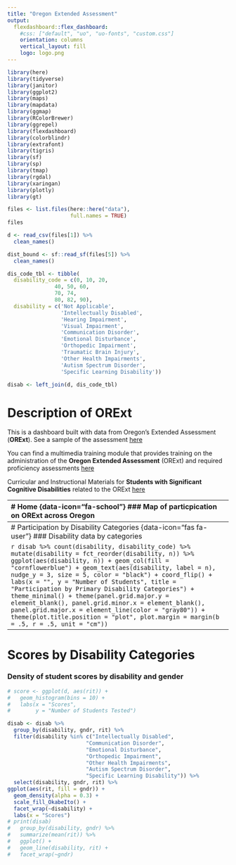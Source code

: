 ```yaml
---
title: "Oregon Extended Assessment"
output: 
  flexdashboard::flex_dashboard:
    #css: ["default", "uo", "uo-fonts", "custom.css"]
    orientation: columns
    vertical_layout: fill
    logo: logo.png
---
```


```r
library(here)
library(tidyverse)
library(janitor)
library(ggplot2)
library(maps)
library(mapdata)
library(ggmap)
library(RColorBrewer)
library(ggrepel)
library(flexdashboard)
library(colorblindr)
library(extrafont)
library(tigris)
library(sf)
library(sp)
library(tmap)
library(rgdal)
library(xaringan)
library(plotly)
library(gt)
```

```r
files <- list.files(here::here("data"),
                    full.names = TRUE)
files

d <- read_csv(files[1]) %>%
  clean_names()

dist_bound <- sf::read_sf(files[5]) %>%
  clean_names()

dis_code_tbl <- tibble(
  disability_code = c(0, 10, 20,
               40, 50, 60,
               70, 74,
               80, 82, 90),
  disability = c('Not Applicable',
                 'Intellectually Disabled',
                 'Hearing Impairment',
                 'Visual Impairment',
                 'Communication Disorder',
                 'Emotional Disturbance',
                 'Orthopedic Impairment',
                 'Traumatic Brain Injury',
                 'Other Health Impairments',
                 'Autism Spectrum Disorder',
                 'Specific Learning Disability'))

disab <- left_join(d, dis_code_tbl)
```

Description of ORExt {.sidebar}
=====================

This is a dashboard built with data from Oregon's Extended Assessment (**ORExt**). See a sample of the assessment [here](https://orext-practicetests.brtprojects.org)

You can find a multimedia training module that provides training on the administration of the **Oregon Extended Assessment** (ORExt) and required proficiency assessments [here](https://or.k12test.com)  

Curricular and Instructional Materials for **Students with Significant Cognitive Disabilities** related to the ORExt [here](https://lms.brtprojects.org/)  

-----------------------------------------------------------------------
# Home {data-icon="fa-school"}
### Map of particpication on ORExt across Oregon

```r

theme_map <- function(...) {
  theme_minimal() +
  theme(
    text = element_text(
      family = "Ubuntu",
      color = "#22211d"),
    axis.line = element_blank(),
    axis.text.x = element_blank(),
    axis.text.y = element_blank(),
    axis.ticks = element_blank(),
    axis.title.x = element_blank(),
    axis.title.y = element_blank(),
    # panel.grid.minor = element_line(
    #   color = "#ebebe5", size = 0.2),
    panel.grid.major = element_line(
      color = "#ebebe5", size = 0.2),
    panel.grid.minor = element_blank(),
    plot.background = element_rect(
      fill = "#f5f5f2", color = NA),
    panel.background = element_rect(
      fill = "#f5f5f2", color = NA),
    legend.background = element_rect(
      fill = "#f5f5f2", color = NA),
    panel.border = element_blank(),
    ...
  )
}

states <- map_data("state") %>%
  rename(name = region) %>%
  select(-subregion, -group) %>%
  filter(name == "oregon")

counties <- map_data("county")
or_county <- counties %>%
  filter(region == "oregon")

ggplot(data = states) +
  geom_polygon(aes(long, lat),
               fill = "#154937",
               color = "#55565B",
               size = 2) +
  geom_polygon(data = or_county,
               aes(long, lat,
                   group = group),
               fill = NA,
               color = "#55565B") +
  geom_bin2d(data = d, aes(lon, lat),
             binwidth = .08) +
  scale_fill_viridis_c(option = "plasma",
                       direction = -1) +
  coord_quickmap() +
  theme_map() +
  labs(title = "Oregon's Extended Assessment (ORExt)  
for students with significant cognitive disabilities.",
         subtitle = "Map shows Student Participation by School Location")
```

```r
# options(tigris_class = "sf")
# or <- tigris::states()
# 
# or <- or %>%
#   clean_names() %>%
#   filter(name == "Oregon") %>%
#   st_drop_geometry()
# 
# dist_bound <- dist_bound %>%
#   select("statefp", "unsdlea", "geoid", "name") %>%
#   filter(statefp == 41)
# 
# or_map <- left_join(dist_bound, or) %>%
#   select(1:4)

ggplot() +
  geom_sf(data = dist_bound) +
  coord_sf() +
  geom_point(data = d, aes(lat, lon))
```

-----------------------------------------------------------------------
# Participation by Disability Categories {data-icon="fas fa-user"} 
### Disability data by categories

```r

disab %>%
  count(disability, disability_code) %>%
  mutate(disability = fct_reorder(disability, n)) %>%
ggplot(aes(disability, n)) +
  geom_col(fill = "cornflowerblue") +
  geom_text(aes(disability, label = n),
            nudge_y = 3,
            size = 5,
            color = "black") +
  coord_flip() +
  labs(x = "",
       y = "Number of Students",
       title = "Participation by Primary Disability Categories") +
  theme_minimal() +
  theme(panel.grid.major.y = element_blank(),
        panel.grid.minor.x = element_blank(),
        panel.grid.major.x = element_line(color = "gray80")) +
    theme(plot.title.position = "plot",
          plot.margin = margin(b = .5, r = .5, unit = "cm"))
```

-----------------------------------------------------------------------
# Scores by Disability Categories {data-icon="fa-graduation-cap"}
### Density of student scores by disability and gender

```r
# score <- ggplot(d, aes(rit)) +
#   geom_histogram(bins = 10) +
#   labs(x = "Scores",
#        y = "Number of Students Tested")

disab <- disab %>%
  group_by(disability, gndr, rit) %>%
  filter(disability %in% c("Intellectually Disabled",
                         "Communication Disorder",
                         "Emotional Disturbance",
                         "Orthopedic Impairment",
                         "Other Health Impairments",
                         "Autism Spectrum Disorder",
                         "Specific Learning Disability")) %>%
  select(disability, gndr, rit) %>%
ggplot(aes(rit, fill = gndr)) +
  geom_density(alpha = 0.3) +
  scale_fill_OkabeIto() +
  facet_wrap(~disability) +
  labs(x = "Scores")
# print(disab)
#   group_by(disability, gndr) %>%
#   summarize(mean(rit)) %>%
#   ggplot() +
#   geom_line(disability, rit) +
#   facet_wrap(~gndr)
```
